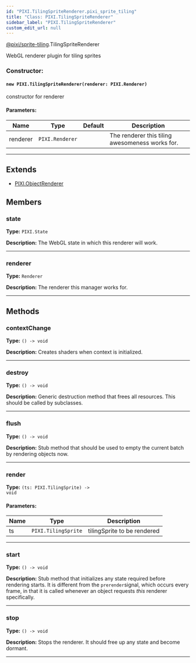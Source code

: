 ```yaml
---
id: "PIXI.TilingSpriteRenderer.pixi_sprite_tiling"
title: "Class: PIXI.TilingSpriteRenderer"
sidebar_label: "PIXI.TilingSpriteRenderer"
custom_edit_url: null
---
```



<div class="package-name">

[@pixi/sprite-tiling](../modules/pixi_sprite_tiling).TilingSpriteRenderer

</div>


WebGL renderer plugin for tiling sprites



        

<article>

### Constructor:
<h4><code>new PIXI.TilingSpriteRenderer(renderer&#58; PIXI.Renderer) </code></h4>
constructor for renderer

#### Parameters:
| Name     | Type                       | Default       | Description                                     |
| -------- | -------------------------- | ------------- | ----------------------------------------------- |
| renderer | <code>PIXI.Renderer</code> | <code></code> | The renderer this tiling awesomeness works for. |

</article>

---------------------------------------


## Extends
- [PIXI.ObjectRenderer](../classes/PIXI.ObjectRenderer.pixi_core)

## Members
<article>

### state 
**Type:** <code>PIXI.State</code>

**Description:** The WebGL state in which this renderer will work.

</article>


---------------------------------------

<article>

### renderer 
**Type:** <code>Renderer</code>

**Description:** The renderer this manager works for.

</article>


---------------------------------------


## Methods
<article>

### contextChange 
**Type:** <code>() -&#62; void</code>

**Description:** Creates shaders when context is initialized.

</article>


---------------------------------------

<article>

### destroy 
**Type:** <code>() -&#62; void</code>

**Description:** Generic destruction method that frees all resources. This should be called by subclasses.

</article>


---------------------------------------

<article>

### flush 
**Type:** <code>() -&#62; void</code>

**Description:** Stub method that should be used to empty the current batch by rendering objects now.

</article>


---------------------------------------

<article>

### render 
**Type:** <code>(ts&#58; PIXI.TilingSprite) -&#62; void</code>


#### Parameters:
| Name | Type                           | Description                 |
| ---- | ------------------------------ | --------------------------- |
| ts   | <code>PIXI.TilingSprite</code> | tilingSprite to be rendered |
</article>


---------------------------------------

<article>

### start 
**Type:** <code>() -&#62; void</code>

**Description:** Stub method that initializes any state required before rendering starts. It is different from the `prerender`signal, which occurs every frame, in that it is called whenever an object requests _this_ renderer specifically.

</article>


---------------------------------------

<article>

### stop 
**Type:** <code>() -&#62; void</code>

**Description:** Stops the renderer. It should free up any state and become dormant.

</article>


---------------------------------------


    